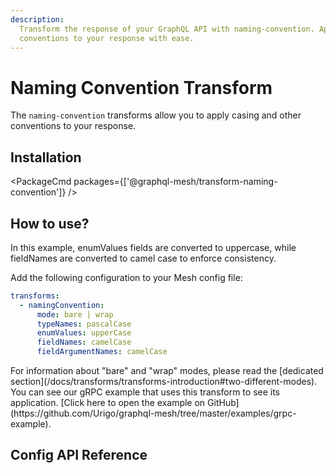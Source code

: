 ```yaml
---
description:
  Transform the response of your GraphQL API with naming-convention. Apply casing and other
  conventions to your response with ease.
---
```



# Naming Convention Transform

The `naming-convention` transforms allow you to apply casing and other conventions to your response.

## Installation

<PackageCmd packages={['@graphql-mesh/transform-naming-convention']} />

## How to use?

<Callout>
  In this example, enumValues fields are converted to uppercase, while fieldNames are converted to
  camel case to enforce consistency.
</Callout>

Add the following configuration to your Mesh config file:

```yaml filename=".meshrc.yaml"
transforms:
  - namingConvention:
      mode: bare | wrap
      typeNames: pascalCase
      enumValues: upperCase
      fieldNames: camelCase
      fieldArgumentNames: camelCase
```

<Callout>
  For information about "bare" and "wrap" modes, please read the [dedicated
  section](/docs/transforms/transforms-introduction#two-different-modes).
</Callout>

<Callout>
  You can see our gRPC example that uses this transform to see its application. [Click here to open
  the example on GitHub](https://github.com/Urigo/graphql-mesh/tree/master/examples/grpc-example).
</Callout>

## Config API Reference


<API />
